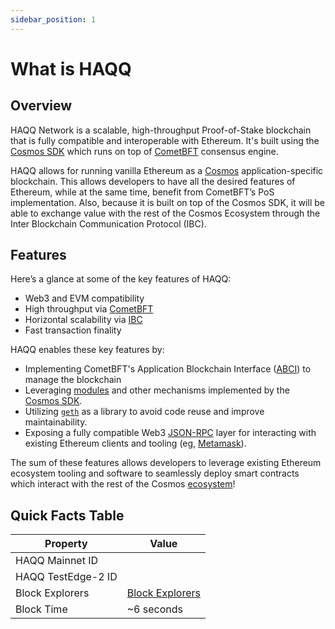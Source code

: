 ```yaml
---
sidebar_position: 1
---
```



# What is HAQQ

## Overview

HAQQ Network is a scalable, high-throughput Proof-of-Stake blockchain that is fully compatible and
interoperable with Ethereum. It's built using the [Cosmos SDK](https://github.com/cosmos/cosmos-sdk/) which runs on top
of [CometBFT](https://github.com/cometbft/cometbft) consensus engine.

HAQQ allows for running vanilla Ethereum as a [Cosmos](https://cosmos.network/)
application-specific blockchain. This allows developers to have all the desired features of
Ethereum, while at the same time, benefit from CometBFT’s PoS implementation. Also, because it is
built on top of the Cosmos SDK, it will be able to exchange value with the rest of the Cosmos
Ecosystem through the Inter Blockchain Communication Protocol (IBC).

## Features

Here’s a glance at some of the key features of HAQQ:

- Web3 and EVM compatibility
- High throughput via [CometBFT](https://github.com/cometbft/cometbft)
- Horizontal scalability via [IBC](https://cosmos.network/ibc)
- Fast transaction finality

HAQQ enables these key features by:

- Implementing CometBFT's Application Blockchain Interface ([ABCI](https://docs.cometbft.com/v0.37/spec/abci/)) to manage the blockchain
- Leveraging [modules](https://docs.cosmos.network/master/building-modules/intro.html) and other mechanisms implemented by the [Cosmos SDK](https://docs.cosmos.network/).
- Utilizing [`geth`](https://github.com/ethereum/go-ethereum) as a library to avoid code reuse and improve maintainability.
- Exposing a fully compatible Web3 [JSON-RPC](../develop/api/ethereum-json-rpc) layer for interacting with existing Ethereum clients and tooling (eg, [Metamask](../user-guides/connect-your-wallet/Metamask)).

The sum of these features allows developers to leverage existing Ethereum ecosystem tooling and
software to seamlessly deploy smart contracts which interact with the rest of the Cosmos
[ecosystem](https://cosmos.network/ecosystem)!

## Quick Facts Table

| Property           | Value                                              |
| ------------------ | -------------------------------------------------- |
| HAQQ Mainnet ID    | <ChainConfigValue chain="main" keyword="chainId"/> |
| HAQQ TestEdge-2 ID | <ChainConfigValue chain="test" keyword="chainId"/> |
| Block Explorers    | [Block Explorers](../explorers)                    |
| Block Time         | ~6 seconds                                         |
